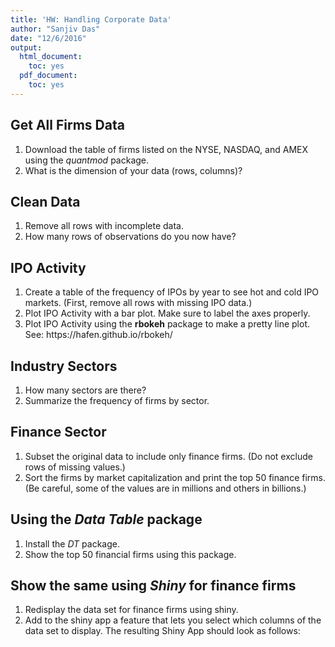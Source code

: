 ```yaml
---
title: 'HW: Handling Corporate Data'
author: "Sanjiv Das"
date: "12/6/2016"
output:
  html_document:
    toc: yes
  pdf_document:
    toc: yes
---
```


## Get All Firms Data

1. Download the table of firms listed on the NYSE, NASDAQ, and AMEX using the *quantmod* package.
2. What is the dimension of your data (rows, columns)?


## Clean Data

1. Remove all rows with incomplete data.
2. How many rows of observations do you now have?


## IPO Activity

1. Create a table of the frequency of IPOs by year to see hot and cold IPO markets. (First, remove all rows with missing IPO data.)
2. Plot IPO Activity with a bar plot. Make sure to label the axes properly. 
3. Plot IPO Activity using the **rbokeh** package to make a pretty line plot. See: https://hafen.github.io/rbokeh/




## Industry Sectors

1. How many sectors are there? 
2. Summarize the frequency of firms by sector. 


## Finance Sector

1. Subset the original data to include only finance firms. (Do not exclude rows of missing values.)
2. Sort the firms by market capitalization and print the top 50 finance firms. (Be careful, some of the values are in millions and others in billions.)


## Using the *Data Table* package

1. Install the *DT* package.
2. Show the top 50 financial firms using this package.


## Show the same using *Shiny* for finance firms

1. Redisplay the data set for finance firms using shiny.
2. Add to the shiny app a feature that lets you select which columns of the data set to display. The resulting Shiny App should look as follows: 

